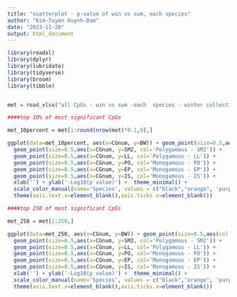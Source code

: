 ```yaml
---
title: "scatterplot - p-value of win vs sum, each species"
author: "Kim-Tuyen Huynh-Dam"
date: "2023-11-20"
output: html_document
---
```


```r
library(readxl)
library(dplyr)
library(lubridate)
library(tidyverse)
library(broom)
library(tibble)


met = read_xlsx("all CpGs - win vs sum -each  species - winter collection.xlsx")

####top 10% of most significant CpGs

met_10percent = met[1:round(nrow(met)*0.1,0),]

ggplot(data=met_10percent, aes(x=CGnum, y=BW)) + geom_point(size=0.5,aes(col ='Polygamous - BW')) +
  geom_point(size=0.5,aes(x=CGnum, y=SM2, col='Polygamous - SM2')) +
  geom_point(size=0.5,aes(x=CGnum, y=LL, col='Polygamous - LL')) +
  geom_point(size=0.5,aes(x=CGnum, y=PO, col='Monogamous - PO')) +
  geom_point(size=0.5,aes(x=CGnum, y=EP, col='Monogamous - EP')) +
  geom_point(size=0.5,aes(x=CGnum, y=IS, col='Monogamous - IS')) +
  xlab('') + ylab('-Log10(p value)') +  theme_minimal() +
  scale_color_manual(name='Species', values = c("black","orange", 'purple', 'red','green', 'blue')) +
  theme(axis.text.x=element_blank(),axis.ticks.x=element_blank())

####top 250 of most significant CpGs

met_250 = met[1:250,]

ggplot(data=met_250, aes(x=CGnum, y=BW)) + geom_point(size=0.5,aes(col ='Polygamous - BW')) +
  geom_point(size=0.5,aes(x=CGnum, y=SM2, col='Polygamous - SM2')) +
  geom_point(size=0.5,aes(x=CGnum, y=LL, col='Polygamous - LL')) +
  geom_point(size=0.5,aes(x=CGnum, y=PO, col='Monogamous - PO')) +
  geom_point(size=0.5,aes(x=CGnum, y=EP, col='Monogamous - EP')) +
  geom_point(size=0.5,aes(x=CGnum, y=IS, col='Monogamous - IS')) +
  xlab('') + ylab('-Log10(p value)') +  theme_minimal() +
  scale_color_manual(name='Species', values = c("black","orange", 'purple', 'red','green', 'blue')) +
  theme(axis.text.x=element_blank(),axis.ticks.x=element_blank())
```
